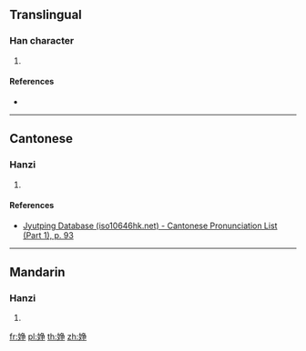 {{character info/new}}
==Translingual==

===Han character===
{{Han char|rn=38|rad=女|as=08|sn=11|four=|canj=VBSD,VNSD|ids=⿰女争}}

# {{defn|Han|sort=女08}}

====References====
* {{Han ref|kx=0264.330|dkj=06417|dj=0531.250|hdz=21060.020|uh=5A59|ud=23129}}

----

==Cantonese==

===Hanzi===
{{yue-hanzi|jyut=[[zing6]]|y=jing6}}

# {{defn|lang=yue|sort=女08}}

====References====
* [http://www.iso10646hk.net/jp/document/download.jsp Jyutping Database (iso10646hk.net) - Cantonese Pronunciation List (Part 1), p. 93]

----

==Mandarin==

===Hanzi===
{{cmn-hanzi|pin=[[jìng]] ([[jing4]]), [[wān]] ([[wan1]])|wg=ching<sup>4</sup>, wan<sup>1</sup>}}

# {{defn|lang=cmn|sort=女08}}

[[fr:婙]]
[[pl:婙]]
[[th:婙]]
[[zh:婙]]